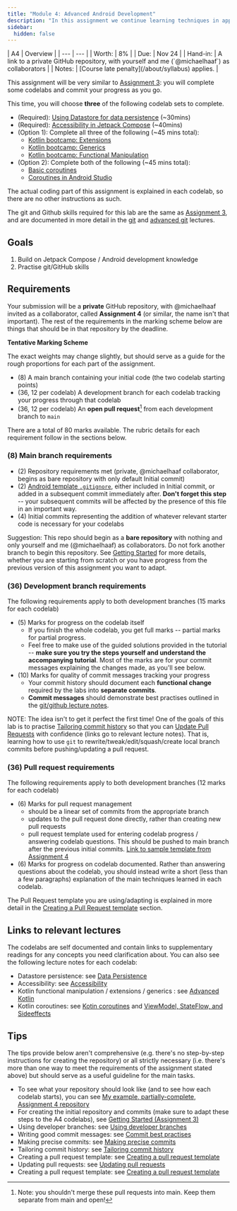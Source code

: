 ```yaml
---
title: "Module 4: Advanced Android Development"
description: "In this assignment we continue learning techniques in application architecture for the Android stack. We will continue to document our progress through codelabs using git/GitHub best practises to keep track of the techiques learned and to practise useful repository management skills."
sidebar:
  hidden: false
---
```


<div class="first-col-header">
| A4 | Overview |
| --- | --- |
| Worth: | 8% |
| Due: | Nov 24 |
| Hand-in: | A link to a private GitHub repository, with yourself and me (`@michaelhaaf`) as collaborators |
| Notes: | [Course late penalty](/about/syllabus) applies. |
</div>

[git-notes]: /5A6-F23/lectures/development/01-git
[git-adv-notes]: /5A6-F23/lectures/development/02-git-advanced

[lecture-viewmodel]: /5A6-F23/lectures/user-interfaces/05-data-flow
[lecture-datastore]: /5A6-F23/lectures/user-interfaces/06-data-persistence
[lecture-accessibility]: /5A6-F23/lectures/user-interfaces/07-accessibility
[lecture-advanced-kotlin]: /5A6-F23/lectures/programming/04-advanced-kotlin
[lecture-coroutines]: /5A6-F23/lectures/programming/05-coroutines

[codelab-datastore]: https://developer.android.com/codelabs/android-preferences-datastore#0
[codelab-accessibility]: https://developer.android.com/codelabs/jetpack-compose-accessibility#0

[kt-bootcamp-51]: https://codelabs.developers.google.com/codelabs/kotlin-bootcamp-extensions/#0
[kt-bootcamp-52]: https://codelabs.developers.google.com/codelabs/kotlin-bootcamp-generics/#0
[kt-bootcamp-6]: https://codelabs.developers.google.com/codelabs/kotlin-bootcamp-sams/#0

[codelab-coroutines-1]: https://developer.android.com/codelabs/basic-android-kotlin-compose-coroutines-kotlin-playground#0
[codelab-coroutines-2]: https://developer.android.com/codelabs/basic-android-kotlin-compose-coroutines-android-studio#0

This assignment will be very similar to [Assignment 3](#prev): you will complete some codelabs and commit your progress as you go.

This time, you will choose **three** of the following codelab sets to complete.

- (Required): [Using Datastore for data persistence][codelab-datastore] (~30mins)
- (Required): [Accessibility in Jetpack Compose][codelab-accessibility] (~40mins)
- (Option 1): Complete all three of the following (~45 mins total):
  - [Kotlin bootcamp: Extensions][kt-bootcamp-51]
  - [Kotlin bootcamp: Generics][kt-bootcamp-52]
  - [Kotlin bootcamp: Functional Manipulation][kt-bootcamp-6]
- (Option 2): Complete both of the following (~45 mins total):
  - [Basic coroutines][codelab-coroutines-1]
  - [Coroutines in Android Studio][codelab-coroutines-2]

The actual coding part of this assignment is explained in each codelab, so there are no other instructions as such. 

The git and Github skills required for this lab are the same as [Assignment 3](#prev), and are documented in more detail in the [git][git-notes] and [advanced git][git-adv-notes] lectures.

## Goals

1. Build on Jetpack Compose / Android development knowledge
2. Practise git/GitHub skills

## Requirements

Your submission will be a **private** GitHub repository, with @michaelhaaf invited as a collaborator, called **Assignment 4** (or similar, the name isn't that important). The rest of the requirements in the marking scheme below are things that should be in that repository by the deadline.

**Tentative Marking Scheme**

The exact weights may change slightly, but should serve as a guide for the rough proportions for each part of the assignment.

- (8) A main branch containing your initial code (the two codelab starting points)
- (36, 12 per codelab) A development branch for each codelab tracking your progress through that codelab
- (36, 12 per codelab) An **open pull request**[^1] from each development branch to `main`

[^1]: Note: you shouldn't merge these pull requests into main. Keep them separate from main and open!

There are a total of 80 marks available. The rubric details for each requirement follow in the sections below.

### (8) Main branch requirements

[gitignore]: https://github.com/github/gitignore/blob/main/Android.gitignore

- (2) Repository requirements met (private, @michaelhaaf collaborator, begins as bare repository with only default Initial commit)
- (2) [Android template `.gitignore`][gitignore], either included in Initial commit, or added in a subsequent commit immediately after. **Don't forget this step** -- your subsequent commits will be affected by the presence of this file in an important way.
- (4) Initial commits representing the addition of whatever relevant starter code is necessary for your codelabs

Suggestion: This repo should begin as a **bare repository** with nothing and only yourself and me (@michaelhaaf) as collaborators. Do not fork another branch to begin this repository. See [Getting Started](#getting-started) for more details, whether you are starting from scratch or you have progress from the previous version of this assignment you want to adapt.

### (36) Development branch requirements

The following requirements apply to both development branches (15 marks for each codelab)

- (5) Marks for progress on the codelab itself
  - If you finish the whole codelab, you get full marks -- partial marks for partial progress.
  - Feel free to make use of the guided solutions provided in the tutorial -- **make sure you try the steps yourself and understand the accompanying tutorial**. Most of the marks are for your commit messages explaining the changes made, as you'll see below. 
- (10) Marks for quality of commit messages tracking your progress
  - Your commit history should document each **functional change** required by the labs into **separate commits**.
  - **Commit messages** should demonstrate best practises outlined in the [git/github lecture notes][git-notes].

NOTE: The idea isn't to get it perfect the first time! One of the goals of this lab is to practise [Tailoring commit history][tailoring-commit-history] so that you can [Update Pull Requests][update-pull-requests] with confidence (links go to relevant lecture notes). That is, learning how to use `git` to rewrite/tweak/edit/squash/create local branch commits before pushing/updating a pull request.

### (36) Pull request requirements

[template-nav]: https://github.com/michaelhaaf/5A6-F23-assignment3/pull/1#issue-1958579519
[template-state]: https://github.com/michaelhaaf/5A6-F23-assignment3/pull/2#issue-1958594678
[template-pr]: https://github.com/michaelhaaf/5A6-F23-assignment4/blob/main/.github/pull_request_template.md

The following requirements apply to both development branches (12 marks for each codelab)

- (6) Marks for pull request management
  - should be a linear set of commits from the appropriate branch
  - updates to the pull request done directly, rather than creating new pull requests
  - pull request template used for entering codelab progress / answering codelab questions. This should be pushed to main branch after the previous initial commits. [Link to sample template from Assignment 4][template-pr]
- (6) Marks for progress on codelab documented. Rather than answering questions about the codelab, you should instead write a short (less than a few paragraphs) explanation of the main techniques learned in each codelab.

The Pull Request template you are using/adapting is explained in more detail in the [Creating a Pull Request template][creating-a-pull-request-template] section.

## Links to relevant lectures

The codelabs are self documented and contain links to supplementary readings for any concepts you need clarification about. You can also see the following lecture notes for each codelab:

- Datastore persistence: see [Data Persistence][lecture-datastore]
- Accessibility: see [Accessibility][lecture-accessibility]
- Kotlin functional manipulation / extensions / generics : see [Advanced Kotlin][lecture-advanced-kotlin]
- Kotlin coroutines: see [Kotin coroutines][lecture-coroutines] and [ViewModel, StateFlow, and Sideeffects][lecture-viewmodel]

## Tips

The tips provide below aren't comprehensive (e.g. there's no step-by-step instructions for creating the repository) or all strictly necessary (i.e. there's more than one way to meet the requirements of the assignment stated above) but should serve as a useful guideline for the main tasks. 

- To see what your repository should look like (and to see how each codelab starts), you can see [My example, partially-complete, Assignment 4 repository](https://github.com/michaelhaaf/5A6-F23-assignment4)
- For creating the initial repository and commits (make sure to adapt these steps to the A4 codelabs), see [Getting Started (Assignment 3)][init-commits]
- Using developer branches: see [Using developer branches][using-dev-branches]
- Writing good commit messages: see [Commit best practises][commit-best-practises]
- Making precise commits: see [Making precise commits][making-precise-commits]
- Tailoring commit history: see [Tailoring commit history][tailoring-commit-history]
- Creating a pull request template: see [Creating a pull request template][creating-a-pull-request-template]
- Updating pull requests: see [Updating pull requests][update-pull-requests]
- Creating a pull request template: see [Creating a pull request template][template-pr]

[init-commits]: /5A6-F23/assignments/assignment-3/#getting-started
[using-dev-branches]: /5A6-F23/lectures/development/01-git-basics/#using-developer-branches
[commit-best-practises]: /5A6-F23/lectures/development/01-git-basics/#commit-best-practices
[making-precise-commits]: /5A6-F23/lectures/development/02-git-advanced/#precise-change-selection-with-git-add---patch
[tailoring-commit-history]: /5A6-F23/lectures/development/02-git-advanced/#interactive-git-rebase
[creating-a-pull-request-template]: /5A6-F23/lectures/development/03-ci-cd/#creating-a-pull-request-template
[update-pull-requests]: /5A6-F23/lectures/development/03-ci-cd/#updating-pull-requests
